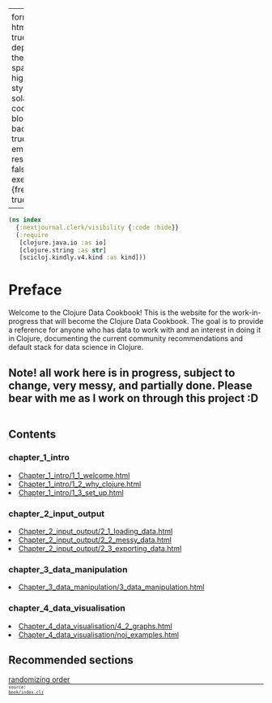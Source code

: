 
---
format:
  html: {toc: true, toc-depth: 4, theme: spacelab}
highlight-style: solarized
code-block-background: true
embed-resources: false
execute: {freeze: true}

---
<style>
table {
  border-style: thin;
}
th, td {
  padding: 6px;
}
td {
  text-align: left;
}
th {
  text-align: center;
  background-color: #ddd;
}
tr:nth-child(even) {
  background-color: #f6f6f6;
}
</style><style>
.printedClojure .sourceCode {
  background-color: transparent;
  border-style: none;
}
</style>
<div class="originalCode">
```clojure
(ns index
  {:nextjournal.clerk/visibility {:code :hide}}
  (:require
   [clojure.java.io :as io]
   [clojure.string :as str]
   [scicloj.kindly.v4.kind :as kind]))
```
</div>



# Preface
Welcome to the Clojure Data Cookbook! This is the website for the work-in-progress that will become the Clojure Data Cookbook. The goal is to provide a reference for anyone who has data to work with and an interest in doing it in Clojure, documenting the current community recommendations and default stack for data science in Clojure.

## Note! all work here is in progress, subject to change, very messy, and partially done. Please bear with me as I work on through this project :D

```
```

<div><div><h2>Contents</h2><section><h3>chapter_1_intro</h3><li><a href="chapter_1_intro/1_1_welcome.html">Chapter_1_intro/1_1_welcome.html</a></li><li><a href="chapter_1_intro/1_2_why_clojure.html">Chapter_1_intro/1_2_why_clojure.html</a></li><li><a href="chapter_1_intro/1_3_set_up.html">Chapter_1_intro/1_3_set_up.html</a></li></section><section><h3>chapter_2_input_output</h3><li><a href="chapter_2_input_output/2_1_loading_data.html">Chapter_2_input_output/2_1_loading_data.html</a></li><li><a href="chapter_2_input_output/2_2_messy_data.html">Chapter_2_input_output/2_2_messy_data.html</a></li><li><a href="chapter_2_input_output/2_3_exporting_data.html">Chapter_2_input_output/2_3_exporting_data.html</a></li></section><section><h3>chapter_3_data_manipulation</h3><li><a href="chapter_3_data_manipulation/3_data_manipulation.html">Chapter_3_data_manipulation/3_data_manipulation.html</a></li></section><section><h3>chapter_4_data_visualisation</h3><li><a href="chapter_4_data_visualisation/4_2_graphs.html">Chapter_4_data_visualisation/4_2_graphs.html</a></li><li><a href="chapter_4_data_visualisation/noj_examples.html">Chapter_4_data_visualisation/noj_examples.html</a></li></section></div></div>

## Recommended sections
[randomizing order](chapter_3_data_manipulation/3_data_manipulation.html#randomizing-order)
<div style="background-color:grey;height:2px;width:100%;"></div>
<div><code><small><small>source: <a href="https://github.com/scicloj/kindly-noted/blob/main/book/index.clj">book/index.clj</a></small></small></code></div>